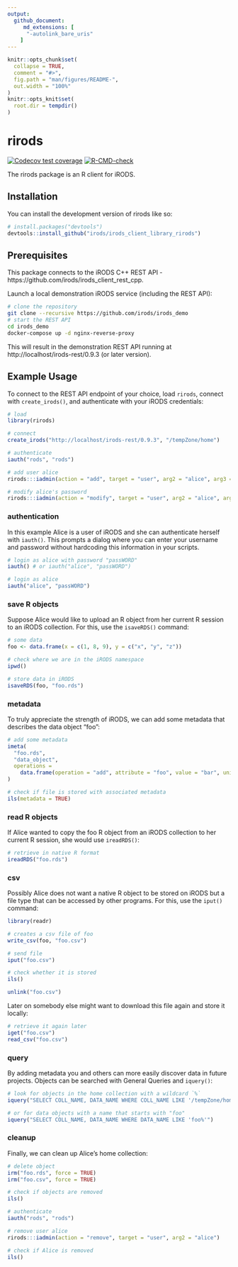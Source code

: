 ```yaml
---
output: 
  github_document:
     md_extensions: [ 
      "-autolink_bare_uris" 
    ]
---
```


<!-- README.md is generated from README.Rmd. Please edit that file -->

```r
knitr::opts_chunk$set(
  collapse = TRUE,
  comment = "#>",
  fig.path = "man/figures/README-",
  out.width = "100%"
)
knitr::opts_knit$set(
  root.dir = tempdir()
)
```

# rirods

<!-- badges: start -->
[![Codecov test coverage](https://codecov.io/gh/irods/irods_client_library_rirods/branch/main/graph/badge.svg)](https://app.codecov.io/gh/irods/irods_client_library_rirods?branch=main)
[![R-CMD-check](https://github.com/irods/irods_client_library_rirods/actions/workflows/R-CMD-check.yaml/badge.svg)](https://github.com/irods/irods_client_library_rirods/actions/workflows/R-CMD-check.yaml)
<!-- badges: end -->

The rirods package is an R client for iRODS.

## Installation

You can install the development version of rirods like so:

``` r
# install.packages("devtools")
devtools::install_github("irods/irods_client_library_rirods")
```

## Prerequisites

This package connects to the iRODS C++ REST API - https://github.com/irods/irods_client_rest_cpp.

Launch a local demonstration iRODS service (including the REST API):

```bash
# clone the repository
git clone --recursive https://github.com/irods/irods_demo
# start the REST API
cd irods_demo
docker-compose up -d nginx-reverse-proxy
```

This will result in the demonstration REST API running at http://localhost/irods-rest/0.9.3 (or later version).

## Example Usage

To connect to the REST API endpoint of your choice, load `rirods`, connect with `create_irods()`, and authenticate with your iRODS credentials:

```r
# load
library(rirods)

# connect
create_irods("http://localhost/irods-rest/0.9.3", "/tempZone/home")
```

```r
# authenticate
iauth("rods", "rods")

# add user alice
rirods:::iadmin(action = "add", target = "user", arg2 = "alice", arg3 = "rodsuser")

# modify alice's password
rirods:::iadmin(action = "modify", target = "user", arg2 = "alice", arg3 = "password", arg4  = "passWORD")
```

### authentication

In this example Alice is a user of iRODS and she can authenticate herself with `iauth()`. This prompts a dialog where you can enter your username and password without hardcoding this information in your scripts.

```r
# login as alice with password "passWORD"
iauth() # or iauth("alice", "passWORD")
```

```r
# login as alice
iauth("alice", "passWORD")
```

### save R objects

Suppose Alice would like to upload an R object from her current R session to an iRODS collection. For this, use the `isaveRDS()` command:

```r
# some data
foo <- data.frame(x = c(1, 8, 9), y = c("x", "y", "z"))

# check where we are in the iRODS namespace
ipwd()

# store data in iRODS
isaveRDS(foo, "foo.rds")
```

### metadata

To truly appreciate the strength of iRODS, we can add some metadata that describes the data object "foo":

```r
# add some metadata
imeta(
  "foo.rds", 
  "data_object", 
  operations = 
    data.frame(operation = "add", attribute = "foo", value = "bar", units = "baz")
)

# check if file is stored with associated metadata
ils(metadata = TRUE)
```

### read R objects

If Alice wanted to copy the foo R object from an iRODS collection to her current R session, she would use `ireadRDS()`:

```r
# retrieve in native R format
ireadRDS("foo.rds")
```

### csv

Possibly Alice does not want a native R object to be stored on iRODS but a file type that can be accessed by other programs. For this, use the `iput()` command:

```r
library(readr)

# creates a csv file of foo
write_csv(foo, "foo.csv")

# send file
iput("foo.csv")

# check whether it is stored
ils()
```

```r
unlink("foo.csv")
```

Later on somebody else might want to download this file again and store it locally:

```r
# retrieve it again later
iget("foo.csv")
read_csv("foo.csv")
```

### query

By adding metadata you and others can more easily discover data in future projects. Objects can be searched with General Queries and `iquery()`:

```r
# look for objects in the home collection with a wildcard `%`
iquery("SELECT COLL_NAME, DATA_NAME WHERE COLL_NAME LIKE '/tempZone/home/%'")
```

```r
# or for data objects with a name that starts with "foo"
iquery("SELECT COLL_NAME, DATA_NAME WHERE DATA_NAME LIKE 'foo%'")
```

### cleanup

Finally, we can clean up Alice's home collection:

```r
# delete object
irm("foo.rds", force = TRUE)
irm("foo.csv", force = TRUE)

# check if objects are removed
ils()
```

<!-- The user alice can also be removed again. -->

```r
# authenticate
iauth("rods", "rods")

# remove user alice
rirods:::iadmin(action = "remove", target = "user", arg2 = "alice")

# check if Alice is removed
ils()
```
